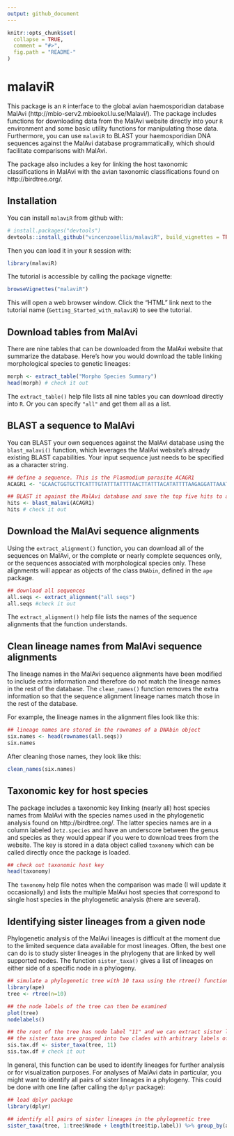 ```yaml
---
output: github_document
---
```


<!-- README.md is generated from README.Rmd. Please edit that file -->

```r
knitr::opts_chunk$set(
  collapse = TRUE,
  comment = "#>",
  fig.path = "README-"
)
```

# malaviR

This package is an `R` interface to the global avian haemosporidian database MalAvi (http://mbio-serv2.mbioekol.lu.se/Malavi/). The package includes functions for downloading data from the MalAvi website directly into your `R` environment and some basic utility functions for manipulating those data. Furthermore, you can use `malaviR` to BLAST your haemosporidian DNA sequences against the MalAvi database programmatically, which should facilitate comparisons with MalAvi.  
  
The package also includes a key for linking the host taxonomic classifications in MalAvi with the avian taxonomic classifications found on http://birdtree.org/.

## Installation

You can install `malaviR` from github with:

```r
# install.packages("devtools")
devtools::install_github("vincenzoaellis/malaviR", build_vignettes = TRUE)
```

Then you can load it in your `R` session with:
```r
library(malaviR)
```

The tutorial is accessible by calling the package vignette:
```r
browseVignettes("malaviR")
```

This will open a web browser window. Click the "HTML" link next to the tutorial name (`Getting_Started_with_malaviR`) to see the tutorial.

## Download tables from MalAvi

There are nine tables that can be downloaded from the MalAvi website that summarize the database. Here's how you would download the table linking morphological species to genetic lineages:

```r
morph <- extract_table("Morpho Species Summary")
head(morph) # check it out
```

The `extract_table()` help file lists all nine tables you can download directly into `R`. Or you can specify `"all"` and get them all as a list.  

## BLAST a sequence to MalAvi

You can BLAST your own sequences against the MalAvi database using the `blast_malavi()` function, which leverages the MalAvi website's already existing BLAST capabilities. Your input sequence just needs to be specified as a character string.  

```r
## define a sequence. This is the Plasmodium parasite ACAGR1
ACAGR1 <- "GCAACTGGTGCTTCATTTGTATTTATTTTAACTTATTTACATATTTTAAGAGGATTAAATTATTCATATTCATATTTACCTTTATCATGGATATCTGGATTAATAATATTTTTAATATCTATAGTAACAGCTTTTATGGGTTACGTATTACCTTGGGGTCAAATGAGTTTCTGGGGTGCTACCGTAATAACTAATTTATTATATTTTATACCTGGACTAGTTTCATGGATATGTGGTGGATATCTTGTAAGTGACCCAACCTTAAAAAGATTCTTTGTACTACATTTTACATTTCCTTTTATAGCTTTATGTATTGTATTTATACATATATTCTTTCTACATTTACAAGGTAGCACAAATCCTTTAGGGTATGATACAGCTTTAAAAATACCCTTCTATCCAAATCTTTTAAGTCTTGATATTAAAGGATTTAATAATGTATTAGTATTATTTTTAGCACAAAGTTTATTTGGAATACT"

## BLAST it against the MalAvi database and save the top five hits to a data frame
hits <- blast_malavi(ACAGR1)
hits # check it out
```

## Download the MalAvi sequence alignments

Using the `extract_alignment()` function, you can download all of the sequences on MalAvi, or the complete or nearly complete sequences only, or the sequences associated with morphological species only. These alignments will appear as objects of the class `DNAbin`, defined in the `ape` package.

```r
## download all sequences
all.seqs <- extract_alignment("all seqs")
all.seqs #check it out
```

The `extract_alignment()` help file lists the names of the sequence alignments that the function understands.

## Clean lineage names from MalAvi sequence alignments

The lineage names in the MalAvi sequence alignments have been modified to include extra information and therefore do not match the lineage names in the rest of the database. The `clean_names()` function removes the extra information so that the sequence alignment lineage names match those in the rest of the database.

For example, the lineage names in the alignment files look like this:

```r
## lineage names are stored in the rownames of a DNAbin object
six.names <- head(rownames(all.seqs))
six.names
```

After cleaning those names, they look like this:
```r
clean_names(six.names)
```

## Taxonomic key for host species

The package includes a taxonomic key linking (nearly all) host species names from MalAvi with the species names used in the phylogenetic analysis found on http://birdtree.org/. The latter species names are in a column labeled `Jetz.species` and have an underscore between the genus and species as they would appear if you were to download trees from the website. The key is stored in a data object called `taxonomy` which can be called directly once the package is loaded.

```r
## check out taxonomic host key
head(taxonomy)
```

The `taxonomy` help file notes when the comparison was made (I will update it occasionally) and lists the multiple MalAvi host species that correspond to single host species in the phylogenetic analysis (there are several).

## Identifying sister lineages from a given node

Phylogenetic analysis of the MalAvi lineages is difficult at the moment due to the limited sequence data available for most lineages. Often, the best one can do is to study sister lineages in the phylogeny that are linked by well supported nodes. The function `sister_taxa()` gives a list of lineages on either side of a specific node in a phylogeny.

```r
## simulate a phylogenetic tree with 10 taxa using the rtree() function in the ape package
library(ape)
tree <- rtree(n=10)

## the node labels of the tree can then be examined
plot(tree)
nodelabels()

## the root of the tree has node label "11" and we can extract sister lineages from the root;
## the sister taxa are grouped into two clades with arbitrary labels of "1" and "2"
sis.tax.df <- sister_taxa(tree, 11)
sis.tax.df # check it out
```

In general, this function can be used to identify lineages for further analysis or for visualization purposes. For analyses of MalAvi data in particular, you might want to identify all pairs of sister lineages in a phylogeny. This could be done with one line (after calling the `dplyr` package):

```r
## load dplyr package
library(dplyr)

## identify all pairs of sister lineages in the phylogenetic tree
sister_taxa(tree, 1:tree$Nnode + length(tree$tip.label)) %>% group_by(ancestral.node) %>% mutate(no.lins = length(unique(taxa))) %>% filter(no.lins == 2) %>% select(-no.lins) %>% as.data.frame
```



